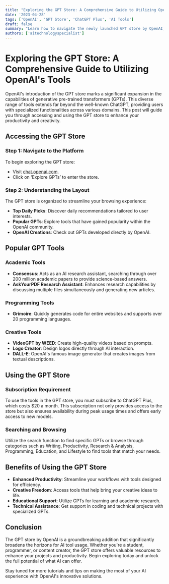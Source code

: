 ```yaml
---
title: "Exploring the GPT Store: A Comprehensive Guide to Utilizing OpenAI's Tools"
date: '2023-04-28'
tags: ['OpenAI', 'GPT Store', 'ChatGPT Plus', 'AI Tools']
draft: false
summary: "Learn how to navigate the newly launched GPT store by OpenAI, which offers a variety of tools beyond the flagship ChatGPT. This guide covers how to access and make the most out of the GPT store’s expansive offerings."
authors: ['aitechnologyspecialist']
---
```


# Exploring the GPT Store: A Comprehensive Guide to Utilizing OpenAI's Tools

OpenAI's introduction of the GPT store marks a significant expansion in the capabilities of generative pre-trained transformers (GPTs). This diverse range of tools extends far beyond the well-known ChatGPT, providing users with specialized functionalities across various domains. This post will guide you through accessing and using the GPT store to enhance your productivity and creativity.

## Accessing the GPT Store

### Step 1: Navigate to the Platform

To begin exploring the GPT store:

- Visit [chat.openai.com](https://chat.openai.com).
- Click on ‘Explore GPTs’ to enter the store.

### Step 2: Understanding the Layout

The GPT store is organized to streamline your browsing experience:

- **Top Daily Picks**: Discover daily recommendations tailored to user interests.
- **Popular GPTs**: Explore tools that have gained popularity within the OpenAI community.
- **OpenAI Creations**: Check out GPTs developed directly by OpenAI.

## Popular GPT Tools

### Academic Tools

- **Consensus**: Acts as an AI research assistant, searching through over 200 million academic papers to provide science-based answers.
- **AskYourPDF Research Assistant**: Enhances research capabilities by discussing multiple files simultaneously and generating new articles.

### Programming Tools

- **Grimoire**: Quickly generates code for entire websites and supports over 20 programming languages.

### Creative Tools

- **VideoGPT by WEED**: Create high-quality videos based on prompts.
- **Logo Creator**: Design logos directly through AI interaction.
- **DALL-E**: OpenAI's famous image generator that creates images from textual descriptions.

## Using the GPT Store

### Subscription Requirement

To use the tools in the GPT store, you must subscribe to ChatGPT Plus, which costs $20 a month. This subscription not only provides access to the store but also ensures availability during peak usage times and offers early access to new models.

### Searching and Browsing

Utilize the search function to find specific GPTs or browse through categories such as Writing, Productivity, Research & Analysis, Programming, Education, and Lifestyle to find tools that match your needs.

## Benefits of Using the GPT Store

- **Enhanced Productivity**: Streamline your workflows with tools designed for efficiency.
- **Creative Freedom**: Access tools that help bring your creative ideas to life.
- **Educational Support**: Utilize GPTs for learning and academic research.
- **Technical Assistance**: Get support in coding and technical projects with specialized GPTs.

## Conclusion

The GPT store by OpenAI is a groundbreaking addition that significantly broadens the horizons for AI tool usage. Whether you're a student, programmer, or content creator, the GPT store offers valuable resources to enhance your projects and productivity. Begin exploring today and unlock the full potential of what AI can offer.

Stay tuned for more tutorials and tips on making the most of your AI experience with OpenAI's innovative solutions.

